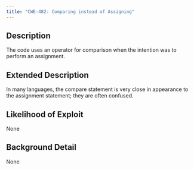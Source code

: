 ```yaml
---
title: "CWE-482: Comparing instead of Assigning"
---
```


## Description
The code uses an operator for comparison when the intention was to perform an assignment.

## Extended Description
In many languages, the compare statement is very close in appearance to the assignment statement; they are often confused.

## Likelihood of Exploit
None

## Background Detail
None
        
